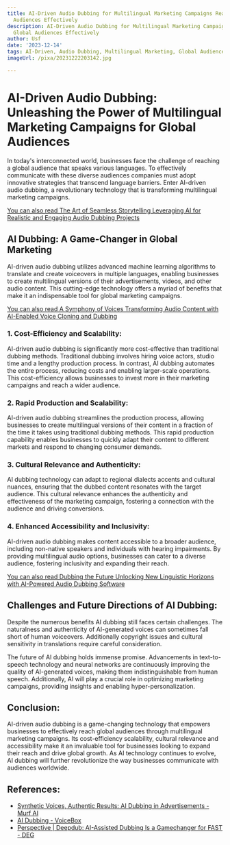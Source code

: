 ```yaml
---
title: AI-Driven Audio Dubbing for Multilingual Marketing Campaigns Reaching Global
  Audiences Effectively
description: AI-Driven Audio Dubbing for Multilingual Marketing Campaigns Reaching
  Global Audiences Effectively
author: Usf
date: '2023-12-14'
tags: AI-Driven, Audio Dubbing, Multilingual Marketing, Global Audiences, Effective
imageUrl: /pixa/20231222203142.jpg

---
```

# AI-Driven Audio Dubbing: Unleashing the Power of Multilingual Marketing Campaigns for  Global Audiences

In today's  interconnected world, businesses face the challenge of reaching a  global audience that speaks  various languages. To effectively communicate with these diverse audiences  companies must adopt innovative strategies that transcend language barriers. Enter AI-driven audio dubbing, a revolutionary  technology that is transforming multilingual marketing campaigns.

[You can also read The Art of Seamless Storytelling Leveraging AI for  Realistic  and Engaging Audio Dubbing  Projects](The%20Art%20of%20Seamless%20Storytelling%20Leveraging%20AI%20for%20Realistic%20and%20Engaging%20Audio%20Dubbing%20Projects)


##  AI Dubbing:  A Game-Changer in Global Marketing

AI-driven audio dubbing  utilizes advanced machine learning algorithms to translate and create voiceovers in multiple languages, enabling businesses  to create multilingual versions of their advertisements, videos,  and  other audio content. This cutting-edge  technology offers a myriad of benefits that make it an indispensable  tool for global marketing campaigns.

[You can also read A Symphony of Voices Transforming Audio Content with AI-Enabled Voice  Cloning and Dubbing](A%20Symphony%20of%20Voices%20Transforming%20Audio%20Content%20with%20AI-Enabled%20Voice%20Cloning%20and%20Dubbing)


### 1. Cost-Efficiency and  Scalability:

AI-driven audio dubbing is significantly more cost-effective than traditional dubbing methods. Traditional dubbing  involves hiring voice actors, studio time and a lengthy production process. In contrast, AI dubbing automates the entire process, reducing costs and enabling larger-scale operations. This cost-efficiency allows businesses to invest more in their marketing campaigns and reach a wider audience.

### 2. Rapid Production and Scalability:

AI-driven audio dubbing  streamlines the production process,  allowing businesses to create multilingual versions  of their  content in a fraction of the time it takes using traditional dubbing methods. This rapid production capability enables  businesses to quickly adapt their content  to different markets and respond to changing  consumer demands.

### 3. Cultural  Relevance and Authenticity:

AI dubbing technology can adapt to regional dialects accents and cultural nuances, ensuring that the dubbed content resonates  with the target  audience. This cultural relevance enhances the authenticity and effectiveness  of  the marketing campaign, fostering a connection with  the audience and driving  conversions.

### 4. Enhanced  Accessibility and  Inclusivity:

AI-driven audio dubbing makes content accessible to a broader audience, including non-native speakers and individuals  with hearing impairments. By  providing multilingual audio options, businesses can cater to a diverse audience, fostering inclusivity and expanding their reach.

[You  can  also read  Dubbing the Future Unlocking New  Linguistic Horizons with AI-Powered Audio Dubbing  Software](Dubbing%20the%20Future%20Unlocking%20New%20Linguistic%20Horizons%20with%20AI-Powered%20Audio%20Dubbing%20Software)


## Challenges and Future Directions of AI Dubbing:

Despite the numerous benefits  AI dubbing still faces certain challenges. The naturalness  and authenticity  of AI-generated voices can sometimes fall short of human voiceovers. Additionally copyright issues and cultural sensitivity in translations require careful consideration.

The future of AI dubbing holds immense promise. Advancements in text-to-speech technology and neural networks  are continuously improving the quality of AI-generated voices, making them indistinguishable from human speech. Additionally, AI will play a  crucial role in optimizing marketing campaigns, providing insights and enabling  hyper-personalization.

## Conclusion:

AI-driven audio dubbing is a game-changing technology that empowers businesses to effectively reach global audiences through multilingual marketing campaigns. Its cost-efficiency scalability, cultural relevance and accessibility make it an invaluable tool for businesses looking to expand their reach and drive global growth. As AI technology continues to evolve, AI  dubbing will further revolutionize the way businesses communicate with audiences worldwide.

## References:
- [Synthetic Voices, Authentic Results: AI Dubbing in Advertisements - Murf AI](https://murf.ai/resources/ai-dubbing-in-advertisement/)
- [AI Dubbing - VoiceBox](https://voiceboxagency.co.uk/ai-dubbing/)
- [Perspective | Deepdub: AI-Assisted Dubbing Is a Gamechanger for FAST - DEG](https://www.degonline.org/perspective-deepdub-ai-assisted-dubbing-is-a-gamechanger-for-fast/)
